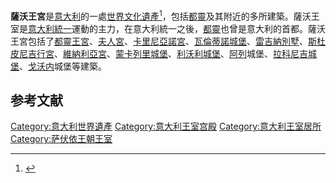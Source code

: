 {{世界遗产概要表
|zh_name = 萨伏依王室居所
|site_img =Torino,_palazzo_reale_(02).jpg
|site_img_capt = 都灵王宫
|site_img_width = 350
|en_name = Residences of the Royal House of Savoy
|fr_name = Les résidences des Savoie
|country = {{ITA}}
|area =
|criterion_c = (i) (ii) (iv) (v)
|ID = 823
| Region = 欧洲和北美地区
|rg_year = 1997年
|Danger_year =
|ex_rg_year =
|iucn =
|remarks =
|org_url = http://whc.unesco.org/en/list/823
|map_img =
|map_img_width =
|Coor = {{coord|45|4|21.108|N|7|41|8.592|E|display=inline}}
}}
'''薩沃王宮'''是[[意大利|意大利]]的一處[[世界遗产|世界文化遺產]]<ref>{{cite web|url=http://whc.unesco.org/en/list/823|title=Residences of the Royal House of Savoy|publisher=UNESCO|date=|accessdate=2014-11-04|archive-date=2017-07-11|archive-url=https://web.archive.org/web/20170711133446/http://whc.unesco.org/en/list/823|dead-url=no}}</ref>，包括[[都靈|都靈]]及其附近的多所建築。薩沃王室是[[意大利統一|意大利統一]]運動的主力，在意大利統一之後，[[都灵|都靈]]也曾是意大利的首都。薩沃王宮包括了[[都靈王宮|都靈王宮]]、[[夫人宮_(都靈)|夫人宮]]、[[卡里尼亞諾宮|卡里尼亞諾宮]]、[[瓦倫蒂諾城堡|瓦倫蒂諾城堡]]、[[雷吉納別墅|雷吉納別墅]]、[[斯杜皮尼吉行宮|斯杜皮尼吉行宮]]、[[維納利亞宮|維納利亞宮]]、[[蒙卡列里城堡|蒙卡列里城堡]]、[[利沃利城堡|利沃利城堡]]、[[阿列|阿列]]城堡、[[拉科尼吉城堡|拉科尼吉城堡]]、[[戈沃内|戈沃内]]城堡等建築。

== 参考文献 ==
{{reflist}}
{{意大利世界遗产}}
[[Category:意大利世界遺產|Category:意大利世界遺產]]
[[Category:意大利王室宫殿|Category:意大利王室宫殿]]
[[Category:意大利王室居所|Category:意大利王室居所]]
[[Category:萨伏依王朝王室|Category:萨伏依王朝王室]]
